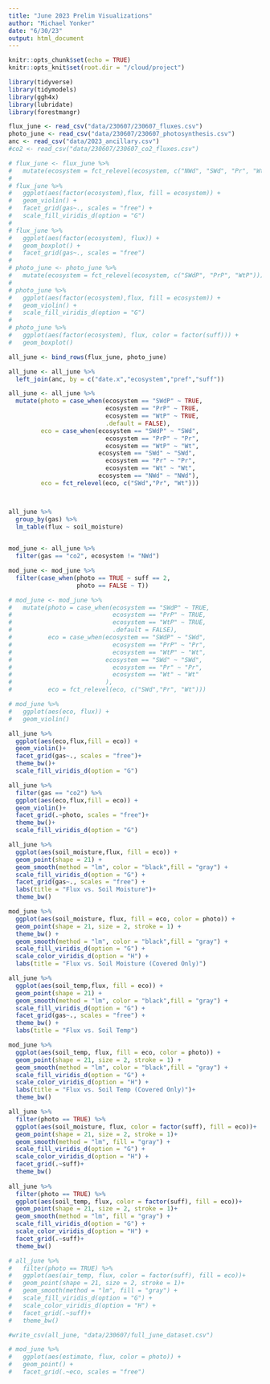 ```yaml
---
title: "June 2023 Prelim Visualizations"
author: "Michael Yonker"
date: "6/30/23"
output: html_document
---
```


```r
knitr::opts_chunk$set(echo = TRUE)
knitr::opts_knit$set(root.dir = "/cloud/project")
```

```r
library(tidyverse)
library(tidymodels)
library(ggh4x)
library(lubridate)
library(forestmangr)
```

```r
flux_june <- read_csv("data/230607/230607_fluxes.csv")
photo_june <- read_csv("data/230607/230607_photosynthesis.csv")
anc <- read_csv("data/2023_ancillary.csv")
#co2 <- read_csv("data/230607/230607_co2_fluxes.csv")
```

```r
# flux_june <- flux_june %>%
#   mutate(ecosystem = fct_relevel(ecosystem, c("NWd", "SWd", "Pr", "Wt")))
# 
# flux_june %>% 
#   ggplot(aes(factor(ecosystem),flux, fill = ecosystem)) +
#   geom_violin() +
#   facet_grid(gas~., scales = "free") +
#   scale_fill_viridis_d(option = "G")
# 
# flux_june %>%
#   ggplot(aes(factor(ecosystem), flux)) +
#   geom_boxplot() +
#   facet_grid(gas~., scales = "free")
# 
# photo_june <- photo_june %>%
#   mutate(ecosystem = fct_relevel(ecosystem, c("SWdP", "PrP", "WtP")))
# 
# photo_june %>% 
#   ggplot(aes(factor(ecosystem),flux, fill = ecosystem)) +
#   geom_violin() +
#   scale_fill_viridis_d(option = "G")
# 
# photo_june %>%
#   ggplot(aes(factor(ecosystem), flux, color = factor(suff))) +
#   geom_boxplot()
```

```r
all_june <- bind_rows(flux_june, photo_june)

all_june <- all_june %>%
  left_join(anc, by = c("date.x","ecosystem","pref","suff"))

all_june <- all_june %>%
  mutate(photo = case_when(ecosystem == "SWdP" ~ TRUE,
                           ecosystem == "PrP" ~ TRUE,
                           ecosystem == "WtP" ~ TRUE,
                           .default = FALSE),
         eco = case_when(ecosystem == "SWdP" ~ "SWd",
                           ecosystem == "PrP" ~ "Pr",
                           ecosystem == "WtP" ~ "Wt",
                         ecosystem == "SWd" ~ "SWd",
                           ecosystem == "Pr" ~ "Pr",
                           ecosystem == "Wt" ~ "Wt",
                         ecosystem == "NWd" ~ "NWd"),
         eco = fct_relevel(eco, c("SWd","Pr", "Wt")))



all_june %>%
  group_by(gas) %>%
  lm_table(flux ~ soil_moisture)
  

mod_june <- all_june %>%
  filter(gas == "co2", ecosystem != "NWd") 

mod_june <- mod_june %>%
  filter(case_when(photo == TRUE ~ suff == 2,
                   photo == FALSE ~ T))

# mod_june <- mod_june %>%
#   mutate(photo = case_when(ecosystem == "SWdP" ~ TRUE,
#                            ecosystem == "PrP" ~ TRUE,
#                            ecosystem == "WtP" ~ TRUE,
#                            .default = FALSE),
#          eco = case_when(ecosystem == "SWdP" ~ "SWd",
#                            ecosystem == "PrP" ~ "Pr",
#                            ecosystem == "WtP" ~ "Wt",
#                          ecosystem == "SWd" ~ "SWd",
#                            ecosystem == "Pr" ~ "Pr",
#                            ecosystem == "Wt" ~ "Wt"
#                          ),
#          eco = fct_relevel(eco, c("SWd","Pr", "Wt")))

# mod_june %>%
#   ggplot(aes(eco, flux)) +
#   geom_violin()

```

```r
all_june %>%
  ggplot(aes(eco,flux,fill = eco)) +
  geom_violin()+
  facet_grid(gas~., scales = "free")+
  theme_bw()+
  scale_fill_viridis_d(option = "G")

all_june %>%
  filter(gas == "co2") %>%
  ggplot(aes(eco,flux,fill = eco)) +
  geom_violin()+
  facet_grid(.~photo, scales = "free")+
  theme_bw()+
  scale_fill_viridis_d(option = "G")

```

```r
all_june %>%
  ggplot(aes(soil_moisture,flux, fill = eco)) +
  geom_point(shape = 21) +
  geom_smooth(method = "lm", color = "black",fill = "gray") +
  scale_fill_viridis_d(option = "G") +
  facet_grid(gas~., scales = "free") +
  labs(title = "Flux vs. Soil Moisture")+
  theme_bw()

mod_june %>%
  ggplot(aes(soil_moisture, flux, fill = eco, color = photo)) +
  geom_point(shape = 21, size = 2, stroke = 1) +
  theme_bw() +
  geom_smooth(method = "lm", color = "black",fill = "gray") +
  scale_fill_viridis_d(option = "G") +
  scale_color_viridis_d(option = "H") +
  labs(title = "Flux vs. Soil Moisture (Covered Only)")

all_june %>%
  ggplot(aes(soil_temp,flux, fill = eco)) +
  geom_point(shape = 21) +
  geom_smooth(method = "lm", color = "black",fill = "gray") +
  scale_fill_viridis_d(option = "G") +
  facet_grid(gas~., scales = "free") +
  theme_bw() +
  labs(title = "Flux vs. Soil Temp")

mod_june %>%
  ggplot(aes(soil_temp, flux, fill = eco, color = photo)) +
  geom_point(shape = 21, size = 2, stroke = 1) +
  geom_smooth(method = "lm", color = "black",fill = "gray") +
  scale_fill_viridis_d(option = "G") +
  scale_color_viridis_d(option = "H") +
  labs(title = "Flux vs. Soil Temp (Covered Only)")+
  theme_bw()
```

```r
all_june %>%
  filter(photo == TRUE) %>%
  ggplot(aes(soil_moisture, flux, color = factor(suff), fill = eco))+
  geom_point(shape = 21, size = 2, stroke = 1)+
  geom_smooth(method = "lm", fill = "gray") +
  scale_fill_viridis_d(option = "G") +
  scale_color_viridis_d(option = "H") +
  facet_grid(.~suff)+
  theme_bw()
  
all_june %>%
  filter(photo == TRUE) %>%
  ggplot(aes(soil_temp, flux, color = factor(suff), fill = eco))+
  geom_point(shape = 21, size = 2, stroke = 1)+
  geom_smooth(method = "lm", fill = "gray") +
  scale_fill_viridis_d(option = "G") +
  scale_color_viridis_d(option = "H") +
  facet_grid(.~suff)+
  theme_bw()

# all_june %>%
#   filter(photo == TRUE) %>%
#   ggplot(aes(air_temp, flux, color = factor(suff), fill = eco))+
#   geom_point(shape = 21, size = 2, stroke = 1)+
#   geom_smooth(method = "lm", fill = "gray") +
#   scale_fill_viridis_d(option = "G") +
#   scale_color_viridis_d(option = "H") +
#   facet_grid(.~suff)+
#   theme_bw()
```

```r
#write_csv(all_june, "data/230607/full_june_dataset.csv")
```


```r
# mod_june %>%
#   ggplot(aes(estimate, flux, color = photo)) +
#   geom_point() +
#   facet_grid(.~eco, scales = "free")

```

